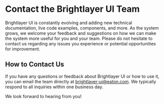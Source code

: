 <!-- KEYWORDS: contact email feedback questions support help -->

# Contact the Brightlayer UI Team

Brightlayer UI is constantly evolving and adding new technical documentation, live code examples, components, and more. As the system grows, we welcome your feedback and suggestions on how we can make the system more useful for you and your team. Please do not hesitate to contact us regarding any issues you experience or potential opportunities for improvement.

## How to Contact Us

If you have any questions or feedback about Brightlayer UI or how to use it, you can email the team directly at <a href="mailto:brightlayer-ui@eaton.com">brightlayer-ui@eaton.com</a>. We typically respond to all inquiries within one business day.

We look forward to hearing from you!
